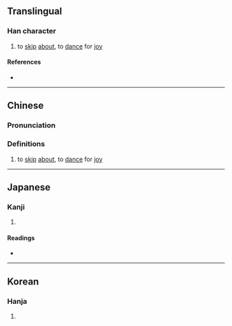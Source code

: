 {{character info}}
==Translingual==

===Han character===
{{Han char|rn=9|rad=人|as=14|sn=16|four=|canj=OOTQ|ids=⿰亻舞}}

# to [[skip]] [[about]], to [[dance]] for [[joy]]

====References====
* {{Han ref|kx=0120.090|dkj=01237|dj=0254.020|hdz=10231.030|uh=511B|ud=20763}}

----

==Chinese==
{{zh-forms}}

===Pronunciation===
{{zh-pron
|m=wǔ
|c=mou5
|mc=y
|oc=y
|ma=
|cat=v
}}

===Definitions===
{{zh-hanzi}}

# to [[skip]] [[about]], to [[dance]] for [[joy]]

----

==Japanese==

===Kanji===
{{ja-kanji|grade=|rs=人14}}

# {{rfdef|ja|sort=人14}}

====Readings====
* {{ja-readings|on=ぶ,む|kun=まう,まわす}}

----

==Korean==

===Hanja===
{{ko-hanja|hangeul=무|rv=mu|mr=mu}}

# {{rfdef|ko|sort=人14}}